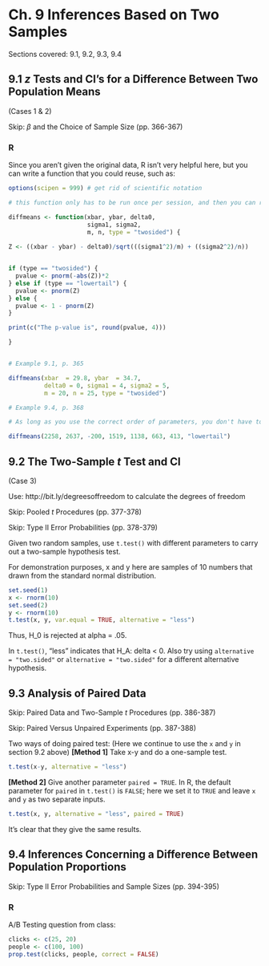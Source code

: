 # Ch. 9 Inferences Based on Two Samples {-}

Sections covered: 9.1, 9.2, 9.3, 9.4

## 9.1 $z$ Tests and CI's for a Difference Between Two Population Means {-}

(Cases 1 & 2)

Skip: $\beta$ and the Choice of Sample Size (pp. 366-367)

### R {-}

Since you aren't given the original data, R isn't very helpful here, but you can write a function that you could reuse, such as:

```r
options(scipen = 999) # get rid of scientific notation

# this function only has to be run once per session, and then you can reuse it.

diffmeans <- function(xbar, ybar, delta0,
                      sigma1, sigma2,
                      m, n, type = "twosided") {
  
Z <- ((xbar - ybar) - delta0)/sqrt(((sigma1^2)/m) + ((sigma2^2)/n))


if (type == "twosided") {
  pvalue <- pnorm(-abs(Z))*2
} else if (type == "lowertail") {
  pvalue <- pnorm(Z)
} else {
  pvalue <- 1 - pnorm(Z)
}

print(c("The p-value is", round(pvalue, 4)))

}


# Example 9.1, p. 365

diffmeans(xbar  = 29.8, ybar  = 34.7,
          delta0 = 0, sigma1 = 4, sigma2 = 5,
          m = 20, n = 25, type = "twosided")

# Example 9.4, p. 368

# As long as you use the correct order of parameters, you don't have to write out the names:

diffmeans(2258, 2637, -200, 1519, 1138, 663, 413, "lowertail")
```

## 9.2 The Two-Sample $t$ Test and CI {-}

(Case 3)

Use: http://bit.ly/degreesoffreedom to calculate the degrees of freedom

Skip: Pooled $t$ Procedures (pp. 377-378)

Skip: Type II Error Probabilities (pp. 378-379)

Given two random samples, use `t.test()` with different parameters to carry out a two-sample hypothesis test.

For demonstration purposes, x and y here are samples of 10 numbers that drawn from the standard normal distribution.

```r
set.seed(1)
x <- rnorm(10)
set.seed(2)
y <- rnorm(10)
t.test(x, y, var.equal = TRUE, alternative = "less") 
```
Thus, H_0 is rejected at alpha = .05.

In `t.test()`, "less" indicates that H_A: delta < 0. Also try using `alternative = "two.sided"` or `alternative = "two.sided"` for a different alternative hypothesis.


## 9.3 Analysis of Paired Data {-}

Skip: Paired Data and Two-Sample $t$ Procedures (pp. 386-387)

Skip: Paired Versus Unpaired Experiments (pp. 387-388)

Two ways of doing paired test:
(Here we continue to use the `x` and `y` in section 9.2 above)
**[Method 1]** Take x-y and do a one-sample test. 
```r
t.test(x-y, alternative = "less")
```

**[Method 2]** Give another parameter `paired = TRUE`. In R, the default parameter for `paired` in `t.test()` is `FALSE`; here we set it to `TRUE` and leave `x` and `y` as two separate inputs.
```r
t.test(x, y, alternative = "less", paired = TRUE)
```

It's clear that they give the same results.


## 9.4 Inferences Concerning a Difference Between Population Proportions {-}

Skip: Type II Error Probabilities and Sample Sizes (pp. 394-395)

### R {-}

A/B Testing question from class:

```r
clicks <- c(25, 20)
people <- c(100, 100)
prop.test(clicks, people, correct = FALSE)
```

